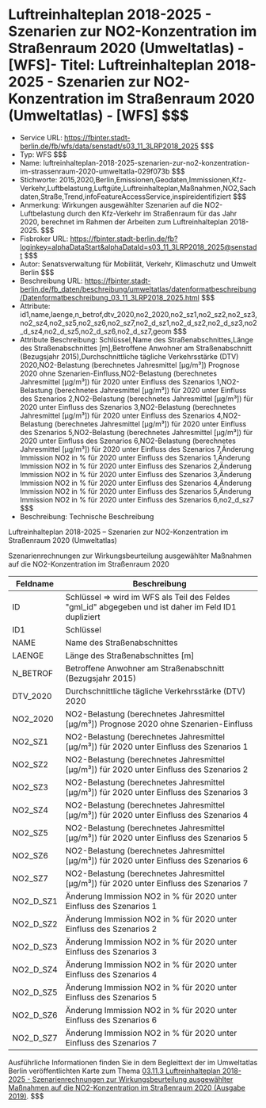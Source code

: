 # Luftreinhalteplan 2018-2025 - Szenarien zur NO2-Konzentration im Straßenraum 2020 (Umweltatlas) - [WFS]- Titel: Luftreinhalteplan 2018-2025 - Szenarien zur NO2-Konzentration im Straßenraum 2020 (Umweltatlas) - [WFS] $$$
- Service URL: https://fbinter.stadt-berlin.de/fb/wfs/data/senstadt/s03_11_3LRP2018_2025 $$$
- Typ: WFS $$$
- Name: luftreinhalteplan-2018-2025-szenarien-zur-no2-konzentration-im-strassenraum-2020-umweltatla-029f073b $$$
- Stichworte: 2015,2020,Berlin,Emissionen,Geodaten,Immissionen,Kfz-Verkehr,Luftbelastung,Luftgüte,Luftreinhalteplan,Maßnahmen,NO2,Sachdaten,Straße,Trend,infoFeatureAccessService,inspireidentifiziert $$$
- Anmerkung: Wirkungen ausgewählter Szenarien auf die NO2-Luftbelastung durch den Kfz-Verkehr im Straßenraum für das Jahr 2020, berechnet im Rahmen der Arbeiten zum Luftreinhalteplan 2018-2025. $$$
- Fisbroker URL: https://fbinter.stadt-berlin.de/fb?loginkey=alphaDataStart&alphaDataId=s03_11_3LRP2018_2025@senstadt $$$
- Autor: Senatsverwaltung für Mobilität, Verkehr, Klimaschutz und Umwelt Berlin $$$
- Beschreibung URL: https://fbinter.stadt-berlin.de/fb_daten/beschreibung/umweltatlas/datenformatbeschreibung/Datenformatbeschreibung_03_11_3LRP2018_2025.html $$$
- Attribute: id1,name,laenge,n_betrof,dtv_2020,no2_2020,no2_sz1,no2_sz2,no2_sz3,no2_sz4,no2_sz5,no2_sz6,no2_sz7,no2_d_sz1,no2_d_sz2,no2_d_sz3,no2_d_sz4,no2_d_sz5,no2_d_sz6,no2_d_sz7,geom $$$
- Attribute Beschreibung: Schlüssel,Name des Straßenabschnittes,Länge des Straßenabschnittes [m],Betroffene Anwohner am Straßenabschnitt (Bezugsjahr 2015),Durchschnittliche tägliche Verkehrsstärke (DTV) 2020,NO2-Belastung (berechnetes Jahresmittel [µg/m³]) Prognose 2020 ohne Szenarien-Einfluss,NO2-Belastung (berechnetes Jahresmittel [µg/m³]) für 2020 unter Einfluss des Szenarios 1,NO2-Belastung (berechnetes Jahresmittel [µg/m³]) für 2020 unter Einfluss des Szenarios 2,NO2-Belastung (berechnetes Jahresmittel [µg/m³]) für 2020 unter Einfluss des Szenarios 3,NO2-Belastung (berechnetes Jahresmittel [µg/m³]) für 2020 unter Einfluss des Szenarios 4,NO2-Belastung (berechnetes Jahresmittel [µg/m³]) für 2020 unter Einfluss des Szenarios 5,NO2-Belastung (berechnetes Jahresmittel [µg/m³]) für 2020 unter Einfluss des Szenarios 6,NO2-Belastung (berechnetes Jahresmittel [µg/m³]) für 2020 unter Einfluss des Szenarios 7,Änderung Immission NO2 in % für 2020 unter Einfluss des Szenarios 1,Änderung Immission NO2 in % für 2020 unter Einfluss des Szenarios 2,Änderung Immission NO2 in % für 2020 unter Einfluss des Szenarios 3,Änderung Immission NO2 in % für 2020 unter Einfluss des Szenarios 4,Änderung Immission NO2 in % für 2020 unter Einfluss des Szenarios 5,Änderung Immission NO2 in % für 2020 unter Einfluss des Szenarios 6,no2_d_sz7 $$$
- Beschreibung: Technische Beschreibung 

Luftreinhalteplan 2018-2025 – Szenarien zur NO2-Konzentration im Straßenraum 2020 (Umweltatlas)

Szenarienrechnungen zur Wirkungsbeurteilung ausgewählter Maßnahmen auf die NO2-Konzentration im Straßenraum 2020

| Feldname    | Beschreibung                                                                                          |
| ----------- | ----------------------------------------------------------------------------------------------------- |
| ID          | Schlüssel => wird im WFS als Teil des Feldes "gml\_id" abgegeben und ist daher im Feld ID1 dupliziert |
| ID1         | Schlüssel                                                                                             |
| NAME        | Name des Straßenabschnittes                                                                           |
| LAENGE      | Länge des Straßenabschnittes \[m\]                                                                    |
| N\_BETROF   | Betroffene Anwohner am Straßenabschnitt (Bezugsjahr 2015)                                             |
| DTV\_2020   | Durchschnittliche tägliche Verkehrsstärke (DTV) 2020                                                  |
| NO2\_2020   | NO2-Belastung (berechnetes Jahresmittel \[µg/m³\]) Prognose 2020 ohne Szenarien-Einfluss              |
| NO2\_SZ1    | NO2-Belastung (berechnetes Jahresmittel \[μg/m³\]) für 2020 unter Einfluss des Szenarios 1            |
| NO2\_SZ2    | NO2-Belastung (berechnetes Jahresmittel \[μg/m³\]) für 2020 unter Einfluss des Szenarios 2            |
| NO2\_SZ3    | NO2-Belastung (berechnetes Jahresmittel \[μg/m³\]) für 2020 unter Einfluss des Szenarios 3            |
| NO2\_SZ4    | NO2-Belastung (berechnetes Jahresmittel \[μg/m³\]) für 2020 unter Einfluss des Szenarios 4            |
| NO2\_SZ5    | NO2-Belastung (berechnetes Jahresmittel \[μg/m³\]) für 2020 unter Einfluss des Szenarios 5            |
| NO2\_SZ6    | NO2-Belastung (berechnetes Jahresmittel \[μg/m³\]) für 2020 unter Einfluss des Szenarios 6            |
| NO2\_SZ7    | NO2-Belastung (berechnetes Jahresmittel \[μg/m³\]) für 2020 unter Einfluss des Szenarios 7            |
| NO2\_D\_SZ1 | Änderung Immission NO2 in % für 2020 unter Einfluss des Szenarios 1                                   |
| NO2\_D\_SZ2 | Änderung Immission NO2 in % für 2020 unter Einfluss des Szenarios 2                                   |
| NO2\_D\_SZ3 | Änderung Immission NO2 in % für 2020 unter Einfluss des Szenarios 3                                   |
| NO2\_D\_SZ4 | Änderung Immission NO2 in % für 2020 unter Einfluss des Szenarios 4                                   |
| NO2\_D\_SZ5 | Änderung Immission NO2 in % für 2020 unter Einfluss des Szenarios 5                                   |
| NO2\_D\_SZ6 | Änderung Immission NO2 in % für 2020 unter Einfluss des Szenarios 6                                   |
| NO2\_D\_SZ7 | Änderung Immission NO2 in % für 2020 unter Einfluss des Szenarios 7                                   |

Ausführliche Informationen finden Sie in dem Begleittext der im Umweltatlas Berlin veröffentlichten Karte zum Thema [03.11.3 Luftreinhalteplan 2018-2025 - Szenarienrechnungen zur Wirkungsbeurteilung ausgewählter Maßnahmen auf die NO2-Konzentration im Straßenraum 2020 (Ausgabe 2019)](https://www.berlin.de/umweltatlas/luft/strassenverkehr-emissionen-und-immissionen/2016/zusammenfassung/ "03.11.3 Luftreinhalteplan 2018-2025 - Szenarienrechnungen zur Wirkungsbeurteilung ausgewählter Maßnahmen auf die NO2-Konzentration im Straßenraum 2020 (Ausgabe 2019)"). $$$
